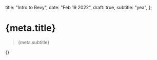 

  title: "Intro to Bevy",
  date: "Feb 19 2022",
  draft: true,
  subtitle: "yea",
};

# {meta.title}

> {meta.subtitle}

<canvas id="bevy-canvas" className="w-full max-w-1/2 sm:w-1/4"></canvas>

{<BevyExample height={480} width={600}/>}
